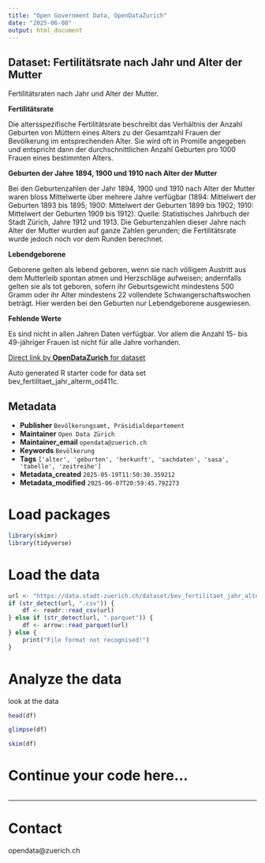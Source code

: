 ```yaml
---
title: "Open Government Data, OpenDataZurich"
date: "2025-06-08"
output: html_document
---
```


## Dataset: Fertilitätsrate nach Jahr und Alter der Mutter


Fertilitätsraten nach Jahr und Alter der Mutter.


**Fertilitätsrate**

Die altersspezifische Fertilitätsrate beschreibt das Verhältnis der Anzahl Geburten von Müttern eines Alters zu der Gesamtzahl Frauen der Bevölkerung im entsprechenden Alter. Sie wird oft in Promille angegeben und entspricht dann der durchschnittlichen Anzahl Geburten pro 1000 Frauen eines bestimmten Alters.
 

[]()

**Geburten der Jahre 1894, 1900 und 1910 nach Alter der Mutter**

Bei den Geburtenzahlen der Jahr 1894, 1900 und 1910 nach Alter der Mutter waren bloss Mittelwerte über mehrere Jahre verfügbar (1894: Mittelwert der Geburten 1893 bis 1895; 1900: Mittelwert der Geburten 1899 bis 1902; 1910: Mittelwert der Geburten 1909 bis 1912). Quelle: Statistisches Jahrbuch der Stadt Zürich, Jahre 1912 und 1913. Die Geburtenzahlen dieser Jahre nach Alter der Mutter wurden auf ganze Zahlen gerunden; die Fertilitätsrate wurde jedoch noch vor dem Runden berechnet.
 

[]()

**Lebendgeborene**

Geborene gelten als lebend geboren, wenn sie nach völligem Austritt aus dem Mutterleib spontan atmen und Herzschläge aufweisen; andernfalls gelten sie als tot geboren, sofern ihr Geburtsgewicht mindestens 500 Gramm oder ihr Alter mindestens 22 vollendete Schwangerschaftswochen beträgt. Hier werden bei den Geburten nur Lebendgeborene ausgewiesen.


[]()

**Fehlende Werte**

Es sind nicht in allen Jahren Daten verfügbar. Vor allem die Anzahl 15- bis 49-jähriger Frauen ist nicht für alle Jahre vorhanden.


[]()



[Direct link by **OpenDataZurich** for dataset](https://data.stadt-zuerich.ch/dataset/bev_fertilitaet_jahr_alterm_od411c)

Auto generated R starter code for data set bev_fertilitaet_jahr_alterm_od411c.

## Metadata

- **Publisher** `Bevölkerungsamt, Präsidialdepartement`
- **Maintainer** `Open Data Zürich`
- **Maintainer_email** `opendata@zuerich.ch`
- **Keywords** `Bevölk­erung`
- **Tags** `['alter', 'geburten', 'herkunft', 'sachdaten', 'sasa', 'tabelle', 'zeitreihe']`
- **Metadata_created** `2025-05-19T11:50:30.359212`
- **Metadata_modified** `2025-06-07T20:59:45.792273`


# Load packages

```r
library(skimr)
library(tidyverse)
```

# Load the data

```r
url <- "https://data.stadt-zuerich.ch/dataset/bev_fertilitaet_jahr_alterm_od411c/download/BEV411OD411C.csv"
if (str_detect(url, ".csv")) {
    df <- readr::read_csv(url)
} else if (str_detect(url, ".parquet")) {
    df <- arrow::read_parquet(url)
} else {
    print("File format not recognised!")
}
```

# Analyze the data

look at the data
```r
head(df)
```

```r
glimpse(df)
```

```r
skim(df)
```

# Continue your code here...

```r

```

------------------------------------------------------------------------

# Contact

opendata@zuerich.ch
